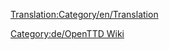 [[Translation:Category/en/Translation]]

{{en/Bilingual box| De
| ---.
| A listing of articles related to the translation.}}

[[Category:de/OpenTTD Wiki]]
